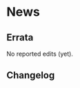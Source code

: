 # News {.unlisted .unnumbered}

## Errata {.unlisted .unnumbered}

No reported edits (yet). 

## Changelog {.unlisted .unnumbered}




